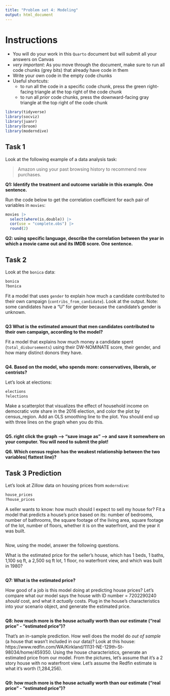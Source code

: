 ```yaml
---
title: "Problem set 4: Modeling"
output: html_document
---
```



# Instructions


- You will do your work in this `Quarto` document but will submit all your answers on Canvas
- *very important*: As you move through the document, make sure to run all code chunks (grey bits) that already have code in them
- Write your own code in the empty code chunks
- Useful shortcuts: 
    - to run all the code in a specific code chunk, press the green right-facing triangle at the top right of the code chunk
    - to run all *prior* code chunks, press the downward-facing gray triangle at the top right of the code chunk



```r
library(tidyverse)
library(socviz)
library(juanr)
library(broom)
library(moderndive)
```


## Task 1


Look at the following example of a data analysis task: 


> Amazon using your past browsing history to recommend new purchases. 


**Q1: Identify the treatment and outcome variable in this example. One sentence.**




Run the code below to get the correlation coefficient for each pair of variables in `movies`:

```r
movies |> 
  select(where(is.double)) |> 
  cor(use = "complete.obs") |> 
  round(2)
```


**Q2: using specific language, describe the correlation between the year in which a movie came out and its IMDB score. One sentence.**



## Task 2


Look at the `bonica` data:


```r
bonica
?bonica
```



Fit a model that uses `gender` to explain how much a candidate contributed to their own campaign (`contribs_from_candidate`). Look at the output. Note: some candidates have a "U" for gender because the candidate's gender is unknown.

```r


```


**Q3 What is the estimated amount that men candidates contributed to their own campaign, according to the model?**



Fit a model that explains how much money a candidate spent (`total_disbursements`) using their DW-NOMINATE score, their gender, and how many distinct donors they have. 

```r


```

**Q4. Based on the model, who spends more: conservatives, liberals, or centrists?**





Let's look at elections:

```r
elections
?elections
```


Make a scatterplot that visualizes the effect of household income on democratic vote share in the 2016 election, and color the plot by census_region. Add an OLS smoothing line to the plot. You should end up with three lines on the graph when you do this. 

```r


```

**Q5. right click the graph --> "save image as" --> and save it somewhere on your computer. You will need to submit the plot!**

**Q6. Which census region has the weakest relationship between the two variables( flattest line)?**



## Task 3 Prediction


Let's look at Zillow data on housing prices from `moderndive`:

```r
house_prices
?house_prices
```



A seller wants to know: how much should I expect to sell my house for? Fit a model that predicts a house's price based on its: number of bedrooms, number of bathrooms, the square footage of the living area, square footage of the lot, number of floors, whether it is on the waterfront, and the year it was built. 

```r


```


Now, using the model, answer the following questions. 

What is the estimated price for the seller's house, which has 1 beds, 1 baths, 1,100 sq ft, a 2,500 sq ft lot, 1 floor, no waterfront view, and which was built in 1980? 

```r


```

**Q7: What is the estimated price?**



How good of a job is this model doing at predicting house prices? Let's compare what our model says the house with ID number = 7202290240 *should* cost, and what it *actually* costs. Plug in the house's characteristics into your scenario object, and generate the estimated price. 

```r


```

**Q8: how much more is the house actually worth than our estimate ("real price" - "estimated price")?**




That's an in-sample prediction. How well does the model do *out of sample* (a house that wasn't included in our data)? Look at this house: https://www.redfin.com/WA/Kirkland/11131-NE-129th-St-98034/home/459350. Using the house characteristics, generate an estimated price from our model. From the pictures, let's assume that it's a 2 story house with no waterfront view. Let's assume the Redfin estimate is what it's worth (1,284,256).  

```r


```


**Q9: how much more is the house actually worth than our estimate ("real price" - "estimated price")?**

